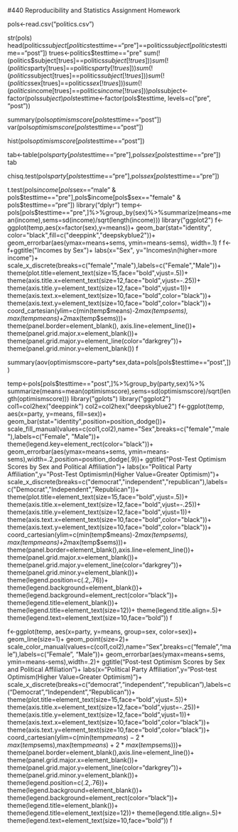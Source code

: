 #440 Reproducibility and Statistics Assignment Homework

<!-- This is an Rmd comment. -->
<!--
You can make comments several lines long by inserting
the text in between the the start and the end of the 
comment.

Comments are where I'll tell you what to do. You should
use the space directly below the comments to do what
the comment asks. You should also describe what you're
doing to make it obvious to the reader so they can
easily follow your logic in a fully reproducible way.
For any statistical tests you run, you should explain
the results in plain English and present the statistics
as you would in an APA style manuscript. For any symbols
you don't know how to use/can't use, feel free to use the name
instead (e.g. alpha)
--> 

<!-- Load the politics.csv data file. -->

pols<-read.csv("politics.csv")

<!-- 
Check the structure.
subject, party, testtime, minwage, and sex need to be factors.
optimismscore and income should be integer and numeric vectors.
Fix any variables that aren't right.
-->
<!-- Since I want to take into account your preferences, as you mentioned in the Example, I also utilized the below commands. -->

str(pols)
head(politics$subject[politics$testtime=="pre"]==politics$subject[politics$testtime=="post"])
trues<-politics$testtime=="pre"
sum(!(politics$subject[trues]==politics$subject[!trues]))
sum(!(politics$party[trues]==politics$party[!trues]))
sum(!(politics$subject[trues]==politics$subject[!trues]))
sum(!(politics$sex[trues]==politics$sex[!trues]))
sum(!(politics$income[trues]==politics$income[!trues]))
pols$subject<-factor(pols$subject)
pols$testtime<-factor(pols$testtime, levels=c("pre", "post"))

<!-- Find the minimum, mean, and variance for posttest
optimism scores. -->
<!-- I could do this two ways.  Either the way I presented it below or, alternately, I could forego the summary and use the min(pols$omtimismscore[pols$testtime=="post"]) and mean(pols$optimismscore[pols$testtime=="post"]) as well as the var(pols$optimismscore[pols$testtime=="post"]).  I simply thought I'd kill two birds with one stone and use two commands instead of three.-->

summary(pols$optimismscore[pols$testtime=="post"])
var(pols$optimismscore[pols$testtime=="post"])

<!-- Create a histogram of posttest optimism scores.
Feel free to use the default ugly settings since
we didn't cover how to do this in ggplot2. If
you're a real go-getter, see if you can figure
out how to make a prettier histogram with better
labels, etc. using ggplot2. -->

hist(pols$optimismscore[pols$testtime=="post"])

<!-- Run a test to determine whether political affiliation
is independent of one's gender.
Present the data supporting your analyses in graphical or
tabular form.
-->

<!-- Again, there are two ways to do this.  Either the way I do it below or using testtime=="post".  Either will get you the answer.
-->

tab<-table(pols$party[pols$testtime=="pre"],pols$sex[pols$testtime=="pre"])
tab

chisq.test(pols$party[pols$testtime=="pre"],pols$sex[pols$testtime=="pre"])

<!--With a result of X-squared = 0.72674, df = 2, p-value = 0.6953, we can accept the null hypothesis -->

<!-- Run a test to determine whether or not males and females
have different incomes.
Create a graph to display your data that includes the relevant
means and standard errors.-->

t.test(pols$income[pols$sex=="male" & pols$testtime=="pre"],pols$income[pols$sex=="female" & pols$testtime=="pre"])
library("dplyr")
temp<-pols[pols$testtime=="pre",]%>%group_by(sex)%>%summarize(means=mean(income),sems=sd(income)/sqrt(length(income)))
library("ggplot2")
f<-ggplot(temp,aes(x=factor(sex),y=means))+
    geom_bar(stat="identity", color="black",fill=c("deeppink","deepskyblue2"))+
    geom_errorbar(aes(ymax=means+sems, ymin=means-sems), width=.1)
f
f<-f+ggtitle("Incomes by Sex")+
    labs(x="Sex", y="Incomes\n(higher=more income")+
    scale_x_discrete(breaks=c("female","male"),labels=c("Female","Male"))+
    theme(plot.title=element_text(size=15,face="bold",vjust=.5))+
    theme(axis.title.x=element_text(size=12,face="bold",vjust=-.25))+
    theme(axis.title.y=element_text(size=12,face="bold",vjust=1))+
    theme(axis.text.x=element_text(size=10,face="bold",color="black"))+
    theme(axis.text.y=element_text(size=10,face="bold",color="black"))+
    coord_cartesian(ylim=c(min(temp$means)-2*max(temp$sems),max(temp$means)+2*max(temp$sems)))+
    theme(panel.border=element_blank(), axis.line=element_line())+
    theme(panel.grid.major.x=element_blank())+
    theme(panel.grid.major.y=element_line(color="darkgrey"))+
    theme(panel.grid.minor.y=element_blank())
f

<!-- See if male and females with different political affiliations
have different posttest optimism scores. Create a graph to display
your data that includes the relevant means and standard errors.-->

summary(aov(optimismscore~party*sex,data=pols[pols$testtime=="post",]))

temp<-pols[pols$testtime=="post",]%>%group_by(party,sex)%>%
    summarize(means=mean(optimismscore),sems=sd(optimismscore)/sqrt(length(optimismscore)))
library("gplots")
library("ggplot2")
col1=col2hex("deeppink")
col2=col2hex("deepskyblue2")
f<-ggplot(temp, aes(x=party, y=means, fill=sex))+
    geom_bar(stat="identity",position=position_dodge())+
    scale_fill_manual(values=c(col1,col2),name="Sex",breaks=c("female","male"),labels=c("Female", "Male"))+
    theme(legend.key=element_rect(color="black"))+
    geom_errorbar(aes(ymax=means+sems, ymin=means-sems),width=.2,position=position_dodge(.9))+
    ggtitle("Post-Test Optimism Scores by Sex and Political Affiliation")+
    labs(x="Political Party Affiliation",y="Post-Test Optimism\n(Higher Value=Greater Optimism)")+
    scale_x_discrete(breaks=c("democrat","independent","republican"),labels=c("Democrat","Independent","Republican"))+
    theme(plot.title=element_text(size=15,face="bold",vjust=.5))+
    theme(axis.title.x=element_text(size=12,face="bold",vjust=-.25))+
    theme(axis.title.y=element_text(size=12,face="bold",vjust=1))+
    theme(axis.text.x=element_text(size=10,face="bold",color="black"))+
    theme(axis.text.y=element_text(size=10,face="bold",color="black"))+
    coord_cartesian(ylim=c(min(temp$means)-2*max(temp$sems),max(temp$means)+2*max(temp$sems)))+
    theme(panel.border=element_blank(),axis.line=element_line())+
    theme(panel.grid.major.x=element_blank())+
    theme(panel.grid.major.y=element_line(color="darkgrey"))+
    theme(panel.grid.minor.y=element_blank())+
    theme(legend.position=c(.2,.76))+
    theme(legend.background=element_blank())+
    theme(legend.background=element_rect(color="black"))+
    theme(legend.title=element_blank())+
    theme(legend.title=element_text(size=12))+
    theme(legend.title.align=.5)+
    theme(legend.text=element_text(size=10,face="bold"))
f

<!-- Create a line graph for the same data. With
error bars of course!-->

f<-ggplot(temp, aes(x=party, y=means, group=sex, color=sex))+
    geom_line(size=1)+
    geom_point(size=2)+
    scale_color_manual(values=c(col1,col2),name="Sex",breaks=c("female","male"),labels=c("Female", "Male"))+
    geom_errorbar(aes(ymax=means+sems, ymin=means-sems),width=.2)+
    ggtitle("Post-test Optimism Scores by Sex and Political Affiliation")+
    labs(x="Political Party Affiliation",y="Post-test Optimism\n(Higher Value=Greater Optimism)")+
    scale_x_discrete(breaks=c("democrat","independent","republican"),labels=c("Democrat","Independent","Republican"))+
    theme(plot.title=element_text(size=15,face="bold",vjust=.5))+
    theme(axis.title.x=element_text(size=12,face="bold",vjust=-.25))+
    theme(axis.title.y=element_text(size=12,face="bold",vjust=1))+
    theme(axis.text.x=element_text(size=10,face="bold",color="black"))+
    theme(axis.text.y=element_text(size=10,face="bold",color="black"))+
    coord_cartesian(ylim=c(min(temp$means)-2*max(temp$sems),max(temp$means)+2*max(temp$sems)))+
    theme(panel.border=element_blank(),axis.line=element_line())+
    theme(panel.grid.major.x=element_blank())+
    theme(panel.grid.major.y=element_line(color="darkgrey"))+
    theme(panel.grid.minor.y=element_blank())+
    theme(legend.position=c(.2,.76))+
    theme(legend.background=element_blank())+
    theme(legend.background=element_rect(color="black"))+
    theme(legend.title=element_blank())+
    theme(legend.title=element_text(size=12))+
    theme(legend.title.align=.5)+
    theme(legend.text=element_text(size=10,face="bold"))
f

<!-- Run a test to see if optimism scores pre- and post
watching videos depends on sex.-->


<!-- Run a Multiple Regression Analysis to see
whether you can predict someones posttest optimism
scores from their pretest optimism scores and party
affiliation. Create a figure that shows the distributions
of pre- and posttest optimism scores and sex and create
lines that best fit the data for both sexes regardless of
whether the lines are warranted based on the statistical
analyses-->

